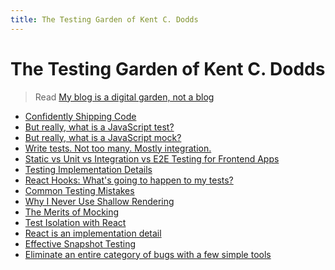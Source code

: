 ```yaml
---
title: The Testing Garden of Kent C. Dodds
---
```


# The Testing Garden of Kent C. Dodds

> Read
> [My blog is a digital garden, not a blog](https://joelhooks.com/digital-garden)

- [Confidently Shipping Code](/blog/confidently-shipping-code)
- [But really, what is a JavaScript test?](/blog/but-really-what-is-a-javascript-test)
- [But really, what is a JavaScript mock?](/blog/but-really-what-is-a-javascript-mock)
- [Write tests. Not too many. Mostly integration.](/blog/write-tests)
- [Static vs Unit vs Integration vs E2E Testing for Frontend Apps](/blog/unit-vs-integration-vs-e2e-tests)
- [Testing Implementation Details](/testing-implementation-details)
- [React Hooks: What's going to happen to my tests?](/blog/react-hooks-whats-going-to-happen-to-my-tests)
- [Common Testing Mistakes](/blog/common-testing-mistakes)
- [Why I Never Use Shallow Rendering](/blog/why-i-never-use-shallow-rendering)
- [The Merits of Mocking](/blog/the-merits-of-mocking)
- [Test Isolation with React](/blog/test-isolation-with-react)
- [React is an implementation detail](/blog/react-is-an-implementation-detail)
- [Effective Snapshot Testing](/blog/effective-snapshot-testing)
- [Eliminate an entire category of bugs with a few simple tools](/blog/eliminate-an-entire-category-of-bugs-with-a-few-simple-tools)
